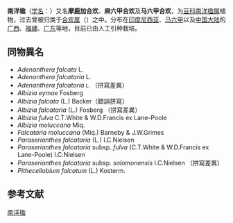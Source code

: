 {{Speciesbox
| name = 南洋楹
| status = 
| status_system = 
| image =
| genus = Falcataria
| species = falcata
| authority = (Miq.) Barneby & J.W.Grimes
| synonyms_ref ={{r|theplantlist}}
| synonyms =
見內文
}}

'''南洋楹'''（[[学名|学名]]：{{lang|la|''Falcataria falcata''}}）又名'''摩鹿加合欢'''、'''麻六甲合欢'''及'''马六甲合欢'''，为[[豆科|豆科]][[南洋楹属|南洋楹属]]植物，过去曾被归类于[[合欢属|合欢属]]（''{{lang|la|Albizia}}''）之中。分布在[[印度尼西亚|印度尼西亚]]、[[马六甲|马六甲]]以及[[中国大陆|中国大陆]]的[[广西|广西]]、[[福建|福建]]、[[广东|广东]]等地，目前已由人工引种栽培{{r|bioinfo.cn}}。

==同物異名==

* ''Adenanthera falcata'' L.
* ''Adenanthera falcataria'' L.
* ''Adenanthera falcatoria'' <small>L. </small>（拼寫差異） 
* ''Albizia eymae'' Fosberg
* ''Albizia falcata'' (L.) Backer（錯誤拼寫）
* ''Albizia falcataria'' (L.) Fosberg （拼寫差異）
* ''Albizia fulva'' C.T.White & W.D.Francis ex Lane-Poole
* ''Albizia moluccana'' Miq.
* ''Falcataria moluccana'' (Miq.) Barneby & J.W.Grimes
* ''Paraserianthes falcataria'' (L.) I.C.Nielsen
* ''Paraserianthes falcataria'' subsp. ''fulva'' (C.T.White & W.D.Francis ex Lane-Poole) I.C.Nielsen
* ''Paraserianthes falcataria'' subsp. ''solomonensis'' I.C.Nielsen （拼寫差異）
* ''Pithecellobium falcatum'' (L.) Kosterm.

== 参考文献 ==
{{reflist|refs=
<ref name="bioinfo.cn">{{cite web| url =http://www.bioinfo.cn/db05/KmzwSpecies.php?action=view&id=13572| title =南洋楹| work =《中国高等植物数据库全库》| publisher =中国科学院微生物研究所| author =昆明植物研究所| accessdate =2009-02-24| deadurl =yes| archiveurl =https://web.archive.org/web/20160305041325/http://www.bioinfo.cn/db05/KmzwSpecies.php?action=view&id=13572| archivedate =2016-03-05}}</ref>
<ref name="theplantlist">[http://www.theplantlist.org/tpl1.1/record/ild-42690 ''Falcataria moluccana'' (Miq.) Barneby & J.W.Grimes]. In: ''The Plant List'' (2013). Version 1.1. Published on the Internet; http://www.theplantlist.org/ {{Wayback|url=http://www.theplantlist.org/ |date=20190523171514 }} [2015-11-1].</ref>
}}
{{Taxonbar|from=Q15535258}}

[[Category:南洋楹属|南洋楹]]


{{植物小作品}}